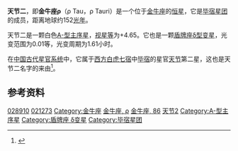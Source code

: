 {{Starbox short |
 name=天节二（金牛座ρ）<br> ρ Tauri |
 epoch=[[J2000.0|J2000.0]] |
 constell=[[金牛座|金牛座]] |
 星官=[[毕宿|毕宿]] [[天节|天节]] |
 ra=04<sup>h</sup> 33<sup>m</sup> 50.9<sup>s</sup> |
 dec=+14° 50' 40" |
 spectral=A8V |
 appmag_v=+4.65 |
 dist_ly=152 ± 9 |
 dist_pc=47 ± 3 |
 names=86 Tauri, [[Star_catalogue#BS,_BSC,_HR|HR]] 1444, [[Henry_Draper_Catalogue|HD]] 28910, [[Star_catalogue#BD/CD/CPD|BD]]+14 720, FK5 1125, [[Hipparcos_catalogue|HIP]] 21273, [[Star_catalogue#SAO|SAO]] 94007, GC 5558, CCDM 04338+1451
}}
'''天节二'''，即'''金牛座ρ'''（ρ Tau，ρ Tauri）是一个位于[[金牛座|金牛座]]的[[恒星|恒星]]，它是[[毕宿星团|毕宿星团]]的成员，距离地球约152[[光年|光年]]。

天节二是一颗白色[[恒星光谱|A-型]][[主序星|主序星]]，[[视星等|视星等]]为+4.65。它也是一颗[[盾牌座δ型变星|盾牌座δ型变星]]，光变范围为0.01等，光变周期为1.61小时。

在[[星官|中国古代星官系统]]中，它属于[[二十八宿|西方白虎七宿]]中[[毕宿|毕宿]]的星官[[天节|天节]]第二星，这也是天节二名字的来由<ref>{{Cite web |url=http://aeea.nmns.edu.tw/2006/0607/ap060713.html |title=AEEA天文教育資訊網 畢宿天區 |accessdate=2011-10-17 |archive-date=2011-07-16 |archive-url=https://web.archive.org/web/20110716123228/http://aeea.nmns.edu.tw/2006/0607/ap060713.html |dead-url=no }}</ref>。

==参考资料==
{{reflist}}

{{Stars of Taurus}}
{{星官|天节|8|0}}
[[Category:HD和HDE天體|028910]]
[[Category:HIP天體|021273]]
[[Category:金牛座|Category:金牛座]]
[[Category:拜耳天體|金牛座, ρ]]
[[Category:佛氏天體|金牛座, 86]]
[[Category:天节_(星官)|天节2]]
[[Category:A-型主序星|Category:A-型主序星]]
[[Category:盾牌座_δ变星|Category:盾牌座 δ变星]]
[[Category:毕宿星团|Category:毕宿星团]]